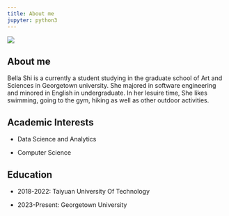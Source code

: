 ```yaml
---
title: About me
jupyter: python3
---
```


![](images/paste-4.png)

## About me

Bella Shi is a currently a student studying in the graduate school of Art and Sciences in Georgetown university. She majored in software engineering and minored in English in undergraduate. In her lesuire time, She likes swimming, going to the gym, hiking as well as other outdoor activities.

## Academic Interests

-   Data Science and Analytics

-   Computer Science

## Education

-   2018-2022: Taiyuan University Of Technology

-   2023-Present: Georgetown University